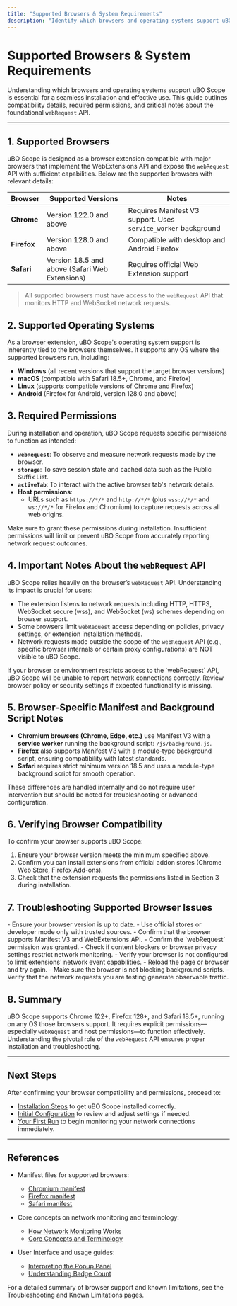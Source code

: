 ```yaml
---
title: "Supported Browsers & System Requirements"
description: "Identify which browsers and operating systems support uBO Scope. Learn about compatibility, permissions needed, and important notes about the `webRequest` API foundation on which uBO Scope operates."
---
```


# Supported Browsers & System Requirements

Understanding which browsers and operating systems support uBO Scope is essential for a seamless installation and effective use. This guide outlines compatibility details, required permissions, and critical notes about the foundational `webRequest` API.

---

## 1. Supported Browsers

uBO Scope is designed as a browser extension compatible with major browsers that implement the WebExtensions API and expose the `webRequest` API with sufficient capabilities. Below are the supported browsers with relevant details:

| Browser      | Supported Versions                      | Notes                                                        |
|--------------|---------------------------------------|--------------------------------------------------------------|
| **Chrome**   | Version 122.0 and above                | Requires Manifest V3 support. Uses `service_worker` background|
| **Firefox**  | Version 128.0 and above                | Compatible with desktop and Android Firefox                   |
| **Safari**   | Version 18.5 and above (Safari Web Extensions) | Requires official Web Extension support                      |


> All supported browsers must have access to the `webRequest` API that monitors HTTP and WebSocket network requests.


## 2. Supported Operating Systems

As a browser extension, uBO Scope's operating system support is inherently tied to the browsers themselves. It supports any OS where the supported browsers run, including:

- **Windows** (all recent versions that support the target browser versions)
- **macOS** (compatible with Safari 18.5+, Chrome, and Firefox)
- **Linux** (supports compatible versions of Chrome and Firefox)
- **Android** (Firefox for Android, version 128.0 and above)


## 3. Required Permissions

During installation and operation, uBO Scope requests specific permissions to function as intended:

- **`webRequest`**: To observe and measure network requests made by the browser.
- **`storage`**: To save session state and cached data such as the Public Suffix List.
- **`activeTab`**: To interact with the active browser tab's network details.
- **Host permissions**: 
  - URLs such as `https://*/*` and `http://*/*` (plus `wss://*/*` and `ws://*/*` for Firefox and Chromium) to capture requests across all web origins.

<Note>
Make sure to grant these permissions during installation. Insufficient permissions will limit or prevent uBO Scope from accurately reporting network request outcomes.
</Note>


## 4. Important Notes About the `webRequest` API

uBO Scope relies heavily on the browser’s `webRequest` API. Understanding its impact is crucial for users:

- The extension listens to network requests including HTTP, HTTPS, WebSocket secure (wss), and WebSocket (ws) schemes depending on browser support.
- Some browsers limit `webRequest` access depending on policies, privacy settings, or extension installation methods.
- Network requests made outside the scope of the `webRequest` API (e.g., specific browser internals or certain proxy configurations) are NOT visible to uBO Scope.

<Warning>
If your browser or environment restricts access to the `webRequest` API, uBO Scope will be unable to report network connections correctly. Review browser policy or security settings if expected functionality is missing.
</Warning>


## 5. Browser-Specific Manifest and Background Script Notes

- **Chromium browsers (Chrome, Edge, etc.)** use Manifest V3 with a **service worker** running the background script: `/js/background.js`.
- **Firefox** also supports Manifest V3 with a module-type background script, ensuring compatibility with latest standards.
- **Safari** requires strict minimum version 18.5 and uses a module-type background script for smooth operation.

These differences are handled internally and do not require user intervention but should be noted for troubleshooting or advanced configuration.


## 6. Verifying Browser Compatibility

To confirm your browser supports uBO Scope:

1. Ensure your browser version meets the minimum specified above.
2. Confirm you can install extensions from official addon stores (Chrome Web Store, Firefox Add-ons).
3. Check that the extension requests the permissions listed in Section 3 during installation.


## 7. Troubleshooting Supported Browser Issues

<AccordionGroup title="Common Browser Compatibility Issues"> 
<Accordion title="Extension Fails to Install or Enable"> 
- Ensure your browser version is up to date.
- Use official stores or developer mode only with trusted sources.
- Confirm that the browser supports Manifest V3 and WebExtensions API.
</Accordion>

<Accordion title="Network Requests Do Not Show Up"> 
- Confirm the `webRequest` permission was granted.
- Check if content blockers or browser privacy settings restrict network monitoring.
- Verify your browser is not configured to limit extensions' network event capabilities.
</Accordion>

<Accordion title="Badge Shows No Data or No Updates"> 
- Reload the page or browser and try again.
- Make sure the browser is not blocking background scripts.
- Verify that the network requests you are testing generate observable traffic.
</Accordion>
</AccordionGroup>


## 8. Summary

uBO Scope supports Chrome 122+, Firefox 128+, and Safari 18.5+, running on any OS those browsers support. It requires explicit permissions—especially `webRequest` and host permissions—to function effectively. Understanding the pivotal role of the `webRequest` API ensures proper installation and troubleshooting.


---

## Next Steps

After confirming your browser compatibility and permissions, proceed to:

- [Installation Steps](/getting-started/installation-and-requirements/installation-steps) to get uBO Scope installed correctly.
- [Initial Configuration](/getting-started/setup-and-first-run/initial-configuration) to review and adjust settings if needed.
- [Your First Run](/getting-started/setup-and-first-run/first-usage) to begin monitoring your network connections immediately.


---

## References

- Manifest files for supported browsers:
  - [Chromium manifest](platform/chromium/manifest.json)
  - [Firefox manifest](platform/firefox/manifest.json)
  - [Safari manifest](platform/safari/manifest.json)

- Core concepts on network monitoring and terminology:
  - [How Network Monitoring Works](overview-tab/architecture-concepts-group/how-network-monitoring-works)
  - [Core Concepts and Terminology](overview-tab/architecture-concepts-group/core-terminology)

- User Interface and usage guides:
  - [Interpreting the Popup Panel](guides/analyzing-connections/interpreting-popup-stats)
  - [Understanding Badge Count](guides/analyzing-connections/understanding-badge-count)

<Info>
For a detailed summary of browser support and known limitations, see the Troubleshooting and Known Limitations pages.
</Info>
